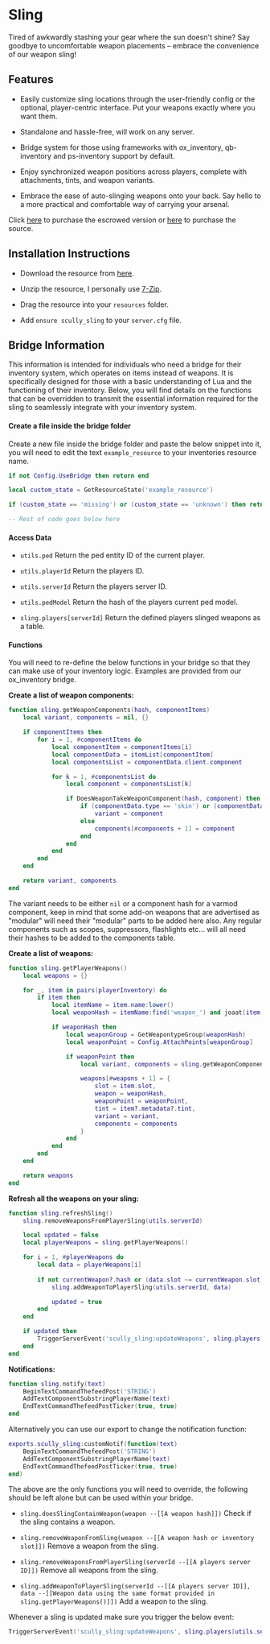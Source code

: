 # Sling

Tired of awkwardly stashing your gear where the sun doesn't shine? Say goodbye to uncomfortable weapon placements – embrace the convenience of our weapon sling!

## Features

- Easily customize sling locations through the user-friendly config or the optional, player-centric interface. Put your weapons exactly where you want them.

- Standalone and hassle-free, will work on any server.

- Bridge system for those using frameworks with ox_inventory, qb-inventory and ps-inventory support by default.

- Enjoy synchronized weapon positions across players, complete with attachments, tints, and weapon variants.

- Embrace the ease of auto-slinging weapons onto your back. Say hello to a more practical and comfortable way of carrying your arsenal.

Click [here](https://scullys-development.tebex.io/package/5068532) to purchase the escrowed version or [here](https://scullys-development.tebex.io/package/5100077) to purchase the source.

## Installation Instructions

- Download the resource from [here](https://keymaster.fivem.net/asset-grants).

- Unzip the resource, I personally use [7-Zip](https://www.7-zip.org/).

- Drag the resource into your `resources` folder.

- Add `ensure scully_sling` to your `server.cfg` file.

## Bridge Information

This information is intended for individuals who need a bridge for their inventory system, which operates on items instead of weapons. It is specifically designed for those with a basic understanding of Lua and the functioning of their inventory. Below, you will find details on the functions that can be overridden to transmit the essential information required for the sling to seamlessly integrate with your inventory system.

#### Create a file inside the bridge folder

Create a new file inside the bridge folder and paste the below snippet into it, you will need to edit the text `example_resource` to your inventories resource name.

```lua
if not Config.UseBridge then return end

local custom_state = GetResourceState('example_resource')

if (custom_state == 'missing') or (custom_state == 'unknown') then return end

-- Rest of code goes below here
```

#### Access Data

- `utils.ped` Return the ped entity ID of the current player.

- `utils.playerId` Return the players ID.

- `utils.serverId` Return the players server ID.

- `utils.pedModel` Return the hash of the players current ped model.

- `sling.players[serverId]` Return the defined players slinged weapons as a table.

#### Functions

You will need to re-define the below functions in your bridge so that they can make use of your inventory logic. Examples are provided from our ox_inventory bridge.

**Create a list of weapon components:**

```lua
function sling.getWeaponComponents(hash, componentItems)
    local variant, components = nil, {}

    if componentItems then
        for i = 1, #componentItems do
            local componentItem = componentItems[i]
            local componentData = itemList[componentItem]
            local componentsList = componentData.client.component

            for k = 1, #componentsList do
                local component = componentsList[k]

                if DoesWeaponTakeWeaponComponent(hash, component) then
                    if (componentData.type == 'skin') or (componentData.type == 'upgrade') then
                        variant = component
                    else
                        components[#components + 1] = component
                    end
                end
            end
        end
    end

    return variant, components
end
```

The variant needs to be either `nil` or a component hash for a varmod component, keep in mind that some add-on weapons that are advertised as "modular" will need their "modular" parts to be added here also. Any regular components such as scopes, suppressors, flashlights etc... will all need their hashes to be added to the components table.

**Create a list of weapons:**

```lua
function sling.getPlayerWeapons()
    local weapons = {}

    for _, item in pairs(playerInventory) do
        if item then
            local itemName = item.name:lower()
            local weaponHash = itemName:find('weapon_') and joaat(item.name) or false

            if weaponHash then
                local weaponGroup = GetWeapontypeGroup(weaponHash)
                local weaponPoint = Config.AttachPoints[weaponGroup]

                if weaponPoint then
                    local variant, components = sling.getWeaponComponents(weaponHash, item?.metadata?.components)

                    weapons[#weapons + 1] = {
                        slot = item.slot,
                        weapon = weaponHash,
                        weaponPoint = weaponPoint,
                        tint = item?.metadata?.tint,
                        variant = variant,
                        components = components
                    }
                end
            end
        end
    end

    return weapons
end
```

**Refresh all the weapons on your sling:**

```lua
function sling.refreshSling()
    sling.removeWeaponsFromPlayerSling(utils.serverId)

    local updated = false
    local playerWeapons = sling.getPlayerWeapons()

    for i = 1, #playerWeapons do
        local data = playerWeapons[i]
        
        if not currentWeapon?.hash or (data.slot ~= currentWeapon.slot) then
            sling.addWeaponToPlayerSling(utils.serverId, data)

            updated = true
        end
    end

    if updated then
        TriggerServerEvent('scully_sling:updateWeapons', sling.players[utils.serverId])
    end
end
```

**Notifications:**

```lua
function sling.notify(text)
	BeginTextCommandThefeedPost('STRING')
    AddTextComponentSubstringPlayerName(text)
    EndTextCommandThefeedPostTicker(true, true)
end
```

Alternatively you can use our export to change the notification function:

```lua
exports.scully_sling:customNotif(function(text)
    BeginTextCommandThefeedPost('STRING')
    AddTextComponentSubstringPlayerName(text)
    EndTextCommandThefeedPostTicker(true, true)
end)
```

The above are the only functions you will need to override, the following should be left alone but can be used within your bridge.

- `sling.doesSlingContainWeapon(weapon --[[A weapon hash]])` Check if the sling contains a weapon.

- `sling.removeWeaponFromSling(weapon --[[A weapon hash or inventory slot]])` Remove a weapon from the sling.

- `sling.removeWeaponsFromPlayerSling(serverId --[[A players server ID]])` Remove all weapons from the sling.

- `sling.addWeaponToPlayerSling(serverId --[[A players server ID]], data --[[Weapon data using the same format provided in sling.getPlayerWeapons()]])` Add a weapon to the sling.

Whenever a sling is updated make sure you trigger the below event:

```lua
TriggerServerEvent('scully_sling:updateWeapons', sling.players[utils.serverId])
```

